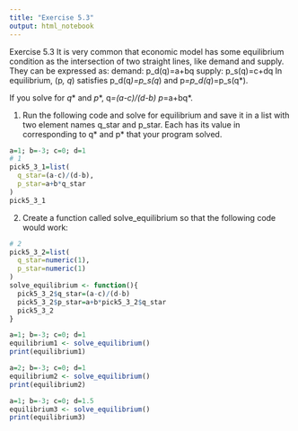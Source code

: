 ---
title: "Exercise 5.3"
output: html_notebook
---

Exercise 5.3 It is very common that economic model has some equilibrium condition as the intersection of two straight lines, like demand and supply. They can be expressed as:
demand: p_d(q)=a+bq
supply: p_s(q)=c+dq
In equilibrium,
(p*, q*) satisfies p_d(q*)=p_s(q*) and p*=p_d(q*)=p_s(q*).

If you solve for $q*$ and $p*$,
q*=(a-c)/(d-b)
p*=a+bq*.

1. Run the following code and solve for equilibrium and save it in a list with two element names q_star and p_star. Each has its value in corresponding to q* and p* that your program solved.
```{r}
a=1; b=-3; c=0; d=1
# 1
pick5_3_1=list(
  q_star=(a-c)/(d-b), 
  p_star=a+b*q_star
)
pick5_3_1
```

2. Create a function called solve_equilibrium so that the following code would work:
```{r}
# 2
pick5_3_2=list(
  q_star=numeric(1), 
  p_star=numeric(1)
)
solve_equilibrium <- function(){
  pick5_3_2$q_star=(a-c)/(d-b)
  pick5_3_2$p_star=a+b*pick5_3_2$q_star
  pick5_3_2
}

a=1; b=-3; c=0; d=1
equilibrium1 <- solve_equilibrium()
print(equilibrium1)

a=2; b=-3; c=0; d=1
equilibrium2 <- solve_equilibrium()
print(equilibrium2)

a=1; b=-3; c=0; d=1.5
equilibrium3 <- solve_equilibrium()
print(equilibrium3)
```

